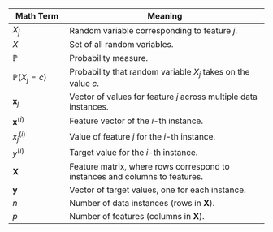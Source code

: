 | **Math Term**        | **Meaning**                                                                 |
|----------------------|-----------------------------------------------------------------------------|
| $X_j$                | Random variable corresponding to feature $j$.                              |
| $X$                  | Set of all random variables.                                               |
| $\mathbb{P}$         | Probability measure.                                                       |
| $\mathbb{P}(X_j = c)$| Probability that random variable $X_j$ takes on the value $c$.             |
| $\mathbf{x}_j$       | Vector of values for feature $j$ across multiple data instances.           |
| $\mathbf{x}^{(i)}$   | Feature vector of the $i$-th instance.                                     |
| $x^{(i)}_j$          | Value of feature $j$ for the $i$-th instance.                             |
| $y^{(i)}$            | Target value for the $i$-th instance.                                      |
| $\mathbf{X}$         | Feature matrix, where rows correspond to instances and columns to features.|
| $\mathbf{y}$         | Vector of target values, one for each instance.                            |
| $n$                  | Number of data instances (rows in $\mathbf{X}$).                          |
| $p$                  | Number of features (columns in $\mathbf{X}$).                             | 
